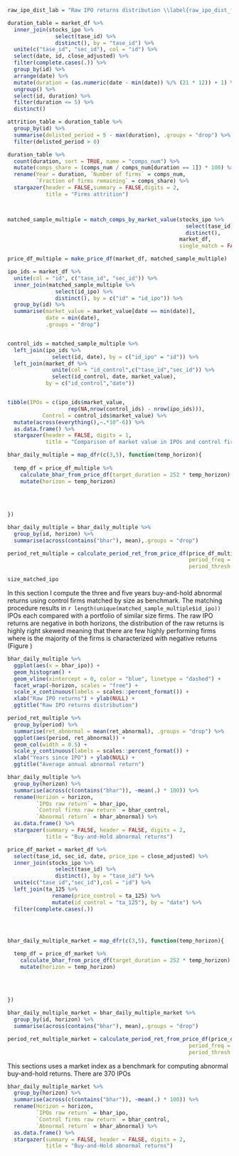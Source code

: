 

```r

raw_ipo_dist_lab = "Raw IPO returns distribution \\label{raw_ipo_dist_fig}"

```


```r

duration_table = market_df %>% 
  inner_join(stocks_ipo %>% 
               select(tase_id) %>% 
               distinct(), by = "tase_id") %>% 
  unite(c("tase_id", "sec_id"), col = "id") %>% 
  select(date, id, close_adjusted) %>% 
  filter(complete.cases(.)) %>% 
  group_by(id) %>% 
  arrange(date) %>% 
  mutate(duration = (as.numeric(date - min(date)) %/% (21 * 12)) + 1) %>% 
  ungroup() %>% 
  select(id, duration) %>% 
  filter(duration <= 5) %>% 
  distinct()

attrition_table = duration_table %>% 
  group_by(id) %>% 
  summarise(delisted_period = 5 - max(duration), .groups = "drop") %>% 
  filter(delisted_period > 0)

duration_table %>% 
  count(duration, sort = TRUE, name = "comps_num") %>% 
  mutate(comps_share = (comps_num / comps_num[duration == 1]) * 100) %>% 
  rename(Year = duration, `Number of firms` = comps_num,
         `Fraction of firms remaining` = comps_share) %>% 
  stargazer(header = FALSE,summary = FALSE,digits = 2,
            title = "Firms attrition")




```

\subsection{Buy-and-Hold returns using a portfolio of matched firms}

\subsubsection{Match by market cap}

\subsubsection{Match by market cap and book to market}

<!-- daily calculation -->

```r

matched_sample_multiple = match_comps_by_market_value(stocks_ipo %>%
                                                        select(tase_id) %>%
                                                        distinct(),
                                                      market_df,
                                                      single_match = FALSE)

price_df_multiple = make_price_df(market_df, matched_sample_multiple)

```

```r

ipo_ids = market_df %>% 
  unite(col = "id", c("tase_id", "sec_id")) %>% 
  inner_join(matched_sample_multiple %>% 
               select(id_ipo) %>% 
               distinct(), by = c("id" = "id_ipo")) %>% 
  group_by(id) %>% 
  summarise(market_value = market_value[date == min(date)],
            date = min(date),
            .groups = "drop")


control_ids = matched_sample_multiple %>% 
  left_join(ipo_ids %>% 
              select(id, date), by = c("id_ipo" = "id")) %>% 
  left_join(market_df %>% 
              unite(col = "id_control",c("tase_id","sec_id")) %>% 
              select(id_control, date, market_value),
            by = c("id_control","date"))


tibble(IPOs = c(ipo_ids$market_value,
                   rep(NA,nrow(control_ids) - nrow(ipo_ids))),
           Control = control_ids$market_value) %>% 
  mutate(across(everything(),~.*10^-6)) %>% 
  as.data.frame() %>% 
  stargazer(header = FALSE, digits = 1,
            title = "Comparison of market value in IPOs and control firms")

```

```r


bhar_daily_multiple = map_dfr(c(3,5), function(temp_horizon){
  
  temp_df = price_df_multiple %>% 
    calculate_bhar_from_price_df(target_duration = 252 * temp_horizon) %>% 
    mutate(horizon = temp_horizon)
  
  
  
  
})

bhar_daily_multiple = bhar_daily_multiple %>% 
  group_by(id, horizon) %>% 
  summarise(across(contains("bhar"), mean),.groups = "drop")

period_ret_multiple = calculate_period_ret_from_price_df(price_df_multiple,
                                                         period_freq = 252,
                                                         period_thresh = 5)


```

```r

size_matched_ipo


```

In this section I compute the three and five years buy-and-hold abnormal returns using control firms matched by size as benchmark. The matching procedure results in `r length(unique(matched_sample_multiple$id_ipo))` IPOs each compared with a portfolio of similar size firms. The raw IPO returns are negative in both horizons, the distribution of the raw returns is highly right skewed meaning that there are few highly performing firms where is the majority of the firms is characterized with negative returns (Figure \ref{raw_ipo_dist_fig})



```r

bhar_daily_multiple %>% 
  ggplot(aes(x = bhar_ipo)) + 
  geom_histogram() + 
  geom_vline(xintercept = 0, color = "blue", linetype = "dashed") + 
  facet_wrap(~horizon, scales = "free") + 
  scale_x_continuous(labels = scales::percent_format()) + 
  xlab("Raw IPO returns") + ylab(NULL) + 
  ggtitle("Raw IPO returns distribution")

```


```r

period_ret_multiple %>% 
  group_by(period) %>% 
  summarise(ret_abnormal = mean(ret_abnormal), .groups = "drop") %>% 
  ggplot(aes(period, ret_abnormal)) + 
  geom_col(width = 0.5) + 
  scale_y_continuous(labels = scales::percent_format()) + 
  xlab("Years since IPO") + ylab(NULL) + 
  ggtitle("Average annual abnormal return")

```

```r

bhar_daily_multiple %>% 
  group_by(horizon) %>% 
  summarise(across(c(contains("bhar")), ~mean(.) * 100)) %>% 
  rename(Horizon = horizon,
         `IPOs raw return` = bhar_ipo,
         `Control firms raw return` = bhar_control,
         `Abnormal return` = bhar_abnormal) %>% 
  as.data.frame() %>% 
  stargazer(summary = FALSE, header = FALSE, digits = 2,
            title = "Buy-and-Hold abnormal returns")


```

\subsection{Buy-and-Hold returns using a market index}

```r

price_df_market = market_df %>% 
  select(tase_id, sec_id, date, price_ipo = close_adjusted) %>% 
  inner_join(stocks_ipo %>% 
               select(tase_id) %>% 
               distinct(), by = "tase_id") %>% 
  unite(c("tase_id","sec_id"),col = "id") %>% 
  left_join(ta_125 %>% 
              rename(price_control = ta_125) %>% 
              mutate(id_control = "ta_125"), by = "date") %>% 
  filter(complete.cases(.))





```

```r


bhar_daily_multiple_market = map_dfr(c(3,5), function(temp_horizon){
  
  temp_df = price_df_market %>% 
    calculate_bhar_from_price_df(target_duration = 252 * temp_horizon) %>% 
    mutate(horizon = temp_horizon)
  
  
  
  
})

bhar_daily_multiple_market = bhar_daily_multiple_market %>% 
  group_by(id, horizon) %>% 
  summarise(across(contains("bhar"), mean),.groups = "drop")

period_ret_multiple_market = calculate_period_ret_from_price_df(price_df_market,
                                                         period_freq = 252,
                                                         period_thresh = 5)


```

This sections uses a market index as a benchmark for computing abnormal buy-and-hold returns. There are 370 IPOs


```r

bhar_daily_multiple_market %>% 
  group_by(horizon) %>% 
  summarise(across(c(contains("bhar")), ~mean(.) * 100)) %>% 
  rename(Horizon = horizon,
         `IPOs raw return` = bhar_ipo,
         `Control firms raw return` = bhar_control,
         `Abnormal return` = bhar_abnormal) %>% 
  as.data.frame() %>% 
  stargazer(summary = FALSE, header = FALSE, digits = 2,
            title = "Buy-and-Hold abnormal returns")


```
